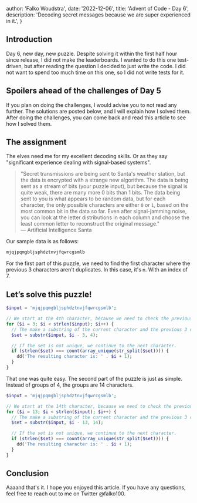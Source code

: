 
  author: 'Falko Woudstra',
  date: '2022-12-06',
  title: 'Advent of Code - Day 6',
  description:
    'Decoding secret messages because we are super experienced in it.',
}


## Introduction

Day 6, new day, new puzzle. Despite solving it within the first half hour since release, I did not make the leaderboards.
I wanted to do this one test-driven, but after reading the question I decided to just write the code. I did not want to spend too much time on this one, so I did not write tests for it.

## Spoilers ahead of the challenges of Day 5

If you plan on doing the challenges, I would advise you to not read any further. The solutions are posted below, and I will explain how I solved them.
After doing the challenges, you can come back and read this article to see how I solved them.

## The assignment

The elves need me for my excellent decoding skills. Or as they say "significant experience dealing with signal-based systems".

> "Secret transmissions are being sent to Santa's weather station, but the data is encrypted with a strange new algorithm. The data is being sent as a stream of bits (your puzzle input), but because the signal is quite weak, there are many more 0 bits than 1 bits. The data being sent to you is what appears to be random data, but for each character, the only possible characters are either `0` or `1`, based on the most common bit in the data so far. Even after signal-jamming noise, you can look at the letter distributions in each column and choose the least common letter to reconstruct the original message."
> <br /> — Artificial Intelligence Santa

Our sample data is as follows:

```txt
mjqjpqmgbljsphdztnvjfqwrcgsmlb
```

For the first part of this puzzle, we need to find the first character where the previous 3 characters aren't duplicates. In this case, it's `m`.
With an index of 7.

## Let’s solve this puzzle!

```php
$input = 'mjqjpqmgbljsphdztnvjfqwrcgsmlb';

// We start at the 4th character, because we need to check the previous 3 characters.
for ($i = 3; $i < strlen($input); $i++) {
  // The make a substring of the current character and the previous 3 characters.
  $set = substr($input, $i - 3, 4);

  // If the set is not unique, we continue to the next character.
  if (strlen($set) === count(array_unique(str_split($set)))) {
    dd('The resulting character is: ' . $i + 1);
  }
}
```

That one was quite easy. The second part of the puzzle is just as simple.
Instead of groups of 4, the groups are 14 characters.

```php
$input = 'mjqjpqmgbljsphdztnvjfqwrcgsmlb';

// We start at the 14th character, because we need to check the previous 13 characters.
for ($i = 13; $i < strlen($input); $i++) {
  // The make a substring of the current character and the previous 3 characters.
  $set = substr($input, $i - 13, 14);

  // If the set is not unique, we continue to the next character.
  if (strlen($set) === count(array_unique(str_split($set)))) {
    dd('The resulting character is: ' . $i + 1);
  }
}
```

## Conclusion

Aaaand that's it. I hope you enjoyed this article. If you have any questions, feel free to reach out to me on Twitter @falko100.
